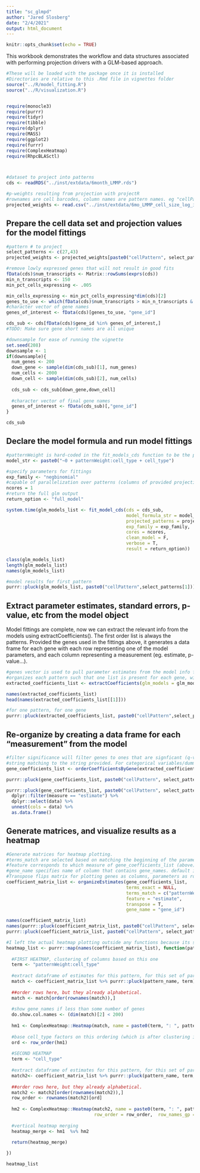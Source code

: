 ```yaml
---
title: "sc_glmpd"
author: "Jared Slosberg"
date: "2/4/2021"
output: html_document
---
```


```r
knitr::opts_chunk$set(echo = TRUE)
```

This workbook demonstrates the workflow and data structures associated with performing projection drivers with a GLM-based approach.

```r

#These will be loaded with the package once it is installed
#Directories are relative to this .Rmd file in vignettes folder
source("../R/model_fitting.R")
source("../R/visualization.R")


require(monocle3)
require(purrr)
require(tidyr)
require(tibble)
require(dplyr)
require(MASS)
require(ggplot2)
require(furrr)
require(ComplexHeatmap)
require(RhpcBLASctl)




```

```r
#dataset to project into patterns
cds <- readRDS("../inst/extdata/6month_LMMP.rds")

#p-weights resulting from projection with projectR
#rownames are cell barcodes, column names are pattern names. eg "cellPattern1"
projected_weights <- read.csv("../inst/extdata/6mo_LMMP_cell_size_log_in_TC_LMMP_9-18_patterns.csv", row.names = 1)


```

## Prepare the cell data set and projection values for the model fittings
```r
#pattern # to project
select_patterns <- c(27,43)
projected_weights <- projected_weights[paste0("cellPattern", select_patterns)]

#remove lowly expressed genes that will not result in good fits
fData(cds)$num_transcripts <- Matrix::rowSums(exprs(cds))
min_n_transcripts <- 150
min_pct_cells_expressing <- .005

min_cells_expressing <- min_pct_cells_expressing*dim(cds)[2]
genes_to_use <- which(fData(cds)$num_transcripts > min_n_transcripts & fData(cds)$num_cells_expressed > min_cells_expressing)
#character vector of gene names
genes_of_interest <- fData(cds)[genes_to_use, "gene_id"]

cds_sub <- cds[fData(cds)$gene_id %in% genes_of_interest,]
#TODO: Make sure gene short names are all unique

#downsample for ease of running the vignette
set.seed(208)
downsample <- 1
if(downsample){
  num_genes <- 200
  down_gene <- sample(dim(cds_sub)[1], num_genes)
  num_cells <- 2000
  down_cell <- sample(dim(cds_sub)[2], num_cells)
  
  cds_sub <- cds_sub[down_gene,down_cell]
  
  #character vector of final gene names
  genes_of_interest <- fData(cds_sub)[,"gene_id"]
}

cds_sub
```
## Declare the model formula and run model fittings
```r
#patternWeight is hard-coded in the fit_models_cds function to be the p-weights column provided
model_str <- paste0("~0 + patternWeight:cell_type + cell_type")

#specify parameters for fittings
exp_family <- "negbinomial"
#capable of parallelization over patterns (columns of provided projection matrix)
ncores = 1
#return the full glm output
return_option <- "full_model"

system.time(glm_models_list <- fit_model_cds(cds = cds_sub,
                                             model_formula_str = model_str,
                                             projected_patterns = projected_weights,
                                             exp_family = exp_family,
                                             cores = ncores,
                                             clean_model = F,
                                             verbose = T,
                                             result = return_option))

class(glm_models_list)
length(glm_models_list)
names(glm_models_list)

#model results for first pattern
purrr::pluck(glm_models_list, paste0("cellPattern",select_patterns[1]))
```
## Extract parameter estimates, standard errors, p-value, etc from the model object
Model fittings are complete, now we can extract the relevant info from the models using extractCoefficients(). The first order list is always the patterns. Provided the genes used in the fittings above, it generates a data frame for each gene with each row representing one of the model parameters, and each column representing a measurement (eg. estimate, p-value...). 
```r
#genes vector is used to pull parameter estimates from the model info for each gene. Must be the same as provided in the cds_sub that is fitted
#organizes each pattern such that one list is present for each gene, with all coefficients together
extracted_coefficients_list <- extractCoefficients(glm_models = glm_models_list, genes = genes_of_interest)

names(extracted_coefficients_list)
head(names(extracted_coefficients_list[[1]]))

#for one pattern, for one gene
purrr::pluck(extracted_coefficients_list, paste0("cellPattern",select_patterns[1]), genes_of_interest[1])

```

## Re-organize by creating a data frame for each "measurement" from the model
```r

#filter significance will filter genes to ones that are signficant (q-value) at the provided threshold (eg 0.05).
#string matching to the string provided. For categorical variables/dummy variables, genes are maintained if any of variables in that group are significant
gene_coefficients_list <- orderCoefficientsByGene(extracted_coefficients_list, filter_significance = NULL, string = NULL)

purrr::pluck(gene_coefficients_list, paste0("cellPattern", select_patterns[1]))

purrr::pluck(gene_coefficients_list, paste0("cellPattern", select_patterns[1])) %>%
  dplyr::filter(measure == "estimate") %>%
  dplyr::select(data) %>%
  unnest(cols = data) %>% 
  as.data.frame()

```
## Generate matrices, and visualize results as a heatmap
```r
#Generate matrices for heatmap plotting.
#terms_match are selected based on matching the beginning of the parameter strings. terms_exact are selected on exact matches.
#feature corresponds to which measure of gene_coefficients_list (above) will be plotted
#gene_name specifies name of column that contains gene_names. default is gene_id
#Transpose flips matrix for plotting genes as columns, parameters as rows
coefficient_matrix_list <- organizeEstimates(gene_coefficients_list, 
                                             terms_exact = NULL,  
                                             terms_match = c("patternWeight:cell_type", "cell_type"),
                                             feature = "estimate",
                                             transpose = T,
                                             gene_name = "gene_id")

names(coefficient_matrix_list)
names(purrr::pluck(coefficient_matrix_list, paste0("cellPattern", select_patterns[1])))
purrr::pluck(coefficient_matrix_list, paste0("cellPattern", select_patterns[1]), "patternWeight:cell_type")[,1:4]

#I left the actual heatmap plotting outside any functions because its so specific and customizable
heatmap_list <- purrr::map(names(coefficient_matrix_list), function(pattern_name){
  
  #FIRST HEATMAP, clustering of columns based on this one
  term <- "patternWeight:cell_type"
  
  #extract dataframe of estimates for this pattern, for this set of parameters. Rows are parameters, columns are genes
  match <- coefficient_matrix_list %>% purrr::pluck(pattern_name, term)
  
  ##order rows here, but they already alphabetical. 
  match <- match[order(rownames(match)),]
  
  #show gene_names if less than some number of genes
  do.show.col.names <- (dim(match)[2] < 200)
  
  hm1 <- ComplexHeatmap::Heatmap(match, name = paste0(term, ": ", pattern_name))
  
  #base cell_type factors on this ordering (which is after clustering in heatmap)
  ord <- row_order(hm1)
  
  #SECOND HEATMAP
  term <- "cell_type"
  
  #extract dataframe of estimates for this pattern, for this set of parameters. Rows are parameters, columns are genes
  match2<- coefficient_matrix_list %>% purrr::pluck(pattern_name, term, row_names_gp = gpar(fontsize = c(8)))
  
  ##order rows here, but they already alphabetical. 
  match2 <- match2[order(rownames(match2)),]
  row_order <- rownames(match2)[ord]
  
  hm2 <- ComplexHeatmap::Heatmap(match2, name = paste0(term, ": ", pattern_name), cluster_rows = F,
                                 row_order = row_order,  row_names_gp = gpar(fontsize = c(8)), show_column_names = do.show.col.names)
  
  #vertical heatmap merging
  heatmap_merge <- hm1  %v% hm2
  
  return(heatmap_merge)

})

heatmap_list
```





